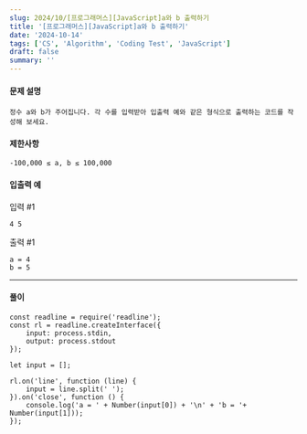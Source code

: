 ```yaml
---
slug: 2024/10/[프로그래머스][JavaScript]a와 b 출력하기
title: '[프로그래머스][JavaScript]a와 b 출력하기'
date: '2024-10-14'
tags: ['CS', 'Algorithm', 'Coding Test', 'JavaScript']
draft: false
summary: ''
---
```

#### 문제 설명
    정수 a와 b가 주어집니다. 각 수를 입력받아 입출력 예와 같은 형식으로 출력하는 코드를 작성해 보세요.
#### 제한사항
    -100,000 ≤ a, b ≤ 100,000
#### 입출력 예
입력 #1

    4 5

출력 #1

    a = 4
    b = 5

---
#### 풀이
````
const readline = require('readline');
const rl = readline.createInterface({
    input: process.stdin,
    output: process.stdout
});

let input = [];

rl.on('line', function (line) {
    input = line.split(' ');
}).on('close', function () {
    console.log('a = ' + Number(input[0]) + '\n' + 'b = '+ Number(input[1]));
});
````